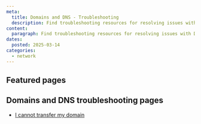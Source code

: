 ```yaml
---
meta:
  title: Domains and DNS - Troubleshooting
  description: Find troubleshooting resources for resolving issues with Domains and DNS.
content:
  paragraph: Find troubleshooting resources for resolving issues with Domains and DNS.
dates:
  posted: 2025-03-14
categories:
  - network
---
```


<ProductHeader
  productName="Domains and DNS troubleshooting"
  productLogo="domainsAndDns"
  description="Discover how to solve the most common issues with Scaleway Domains and DNS"
/>

## Featured pages

<Grid>
    <DefaultCard
      title="Domains and DNS FAQ"
      description="General info on Scaleway Domains and DNS."
      url="/faq/domains-and-dns/"
      label="See more"
    />
</Grid>


## Domains and DNS troubleshooting pages

- [I cannot transfer my domain](/domains-and-dns/troubleshooting/cannot-transfer-domain/)